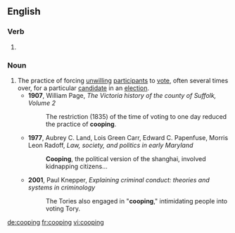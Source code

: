 ==English==

===Verb===
{{head|en}}

# {{present participle of|coop}}

===Noun===
{{en-noun|-}}

# The practice of forcing [[unwilling]] [[participant]]s to [[vote]], often several times over, for a particular [[candidate]] in an [[election]].
#* '''1907''', William Page, ''The Victoria history of the county of Suffolk, Volume 2''
#*: The restriction (1835) of the time of voting to one day reduced the practice of '''cooping'''.
#* '''1977''', Aubrey C. Land, Lois Green Carr, Edward C. Papenfuse, Morris Leon Radoff, ''Law, society, and politics in early Maryland''
#*: '''Cooping''', the political version of the shanghai, involved kidnapping citizens...
#* '''2001''', Paul Knepper, ''Explaining criminal conduct: theories and systems in criminology''
#*: The Tories also engaged in "'''cooping'''," intimidating people into voting Tory.

[[de:cooping]]
[[fr:cooping]]
[[vi:cooping]]